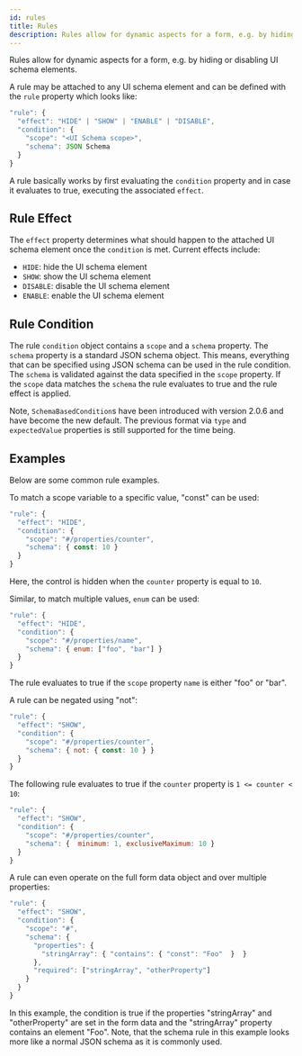 ```yaml
---
id: rules
title: Rules
description: Rules allow for dynamic aspects for a form, e.g. by hiding or disabling UI schema elements
---
```



<ApiLink link='core/interfaces/rule.html' title='API' />

Rules allow for dynamic aspects for a form, e.g. by hiding or disabling UI schema elements.

A rule may be attached to any UI schema element and can be defined with the `rule` property which looks like:

```js
"rule": {
  "effect": "HIDE" | "SHOW" | "ENABLE" | "DISABLE",
  "condition": {
    "scope": "<UI Schema scope>",
    "schema": JSON Schema
  }
}
```

A rule basically works by first evaluating the `condition` property and in case it evaluates to true, executing the associated `effect`.


## Rule Effect

The `effect` property determines what should happen to the attached UI schema element once the `condition` is met.
Current effects include:

- `HIDE`: hide the UI schema element
- `SHOW`: show the UI schema element
- `DISABLE`: disable the UI schema element
- `ENABLE`: enable the UI schema element

## Rule Condition

The rule `condition` object contains a `scope` and a `schema` property.
The `schema` property is a standard JSON schema object.
This means, everything that can be specified using JSON schema can be used in the rule condition.
The `schema` is validated against the data specified in the `scope` property.
If the `scope` data matches the `schema` the rule evaluates to true and the rule effect is applied.

Note, `SchemaBasedCondition`s have been introduced with version 2.0.6 and have become the new default.
The previous format via `type` and `expectedValue` properties is still supported for the time being.

## Examples

Below are some common rule examples.

To match a scope variable to a specific value, "const" can be used:

```js
"rule": {
  "effect": "HIDE",
  "condition": {
    "scope": "#/properties/counter",
    "schema": { const: 10 }
  }
}
```
Here, the control is hidden when the `counter` property is equal to `10`.

Similar, to match multiple values, `enum` can be used:

```js
"rule": {
  "effect": "HIDE",
  "condition": {
    "scope": "#/properties/name",
    "schema": { enum: ["foo", "bar"] }
  }
}
```
The rule evaluates to true if the `scope` property `name` is either "foo" or "bar".

A rule can be negated using "not":

```js
"rule": {
  "effect": "SHOW",
  "condition": {
    "scope": "#/properties/counter",
    "schema": { not: { const: 10 } }
  }
}
```

The following rule evaluates to true if the `counter` property is `1 <= counter < 10`:

```js
"rule": {
  "effect": "SHOW",
  "condition": {
    "scope": "#/properties/counter",
    "schema": {  minimum: 1, exclusiveMaximum: 10 }
  }
}
```


A rule can even operate on the full form data object and over multiple properties:

```js
"rule": {
  "effect": "SHOW",
  "condition": {
    "scope": "#",
    "schema": {
      "properties": {
        "stringArray": { "contains": { "const": "Foo"  }  }
      },
      "required": ["stringArray", "otherProperty"]
    }
  }
}
```

In this example, the condition is true if the properties "stringArray" and "otherProperty" are set in the form data and the "stringArray" property contains an element "Foo".
Note, that the schema rule in this example looks more like a normal JSON schema as it is commonly used.
